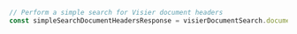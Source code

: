 ```typescript index.ts
// Perform a simple search for Visier document headers
const simpleSearchDocumentHeadersResponse = visierDocumentSearch.documentSearch.simpleSearchDocumentHeaders()
```